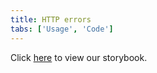 ```yaml
---
title: HTTP errors
tabs: ['Usage', 'Code']
---
```


Click [here](https://pages.github.ibm.com/cloud-integration-design/ide-components/?path=/story/production-ready-ide-http-errors--default) to view our storybook.